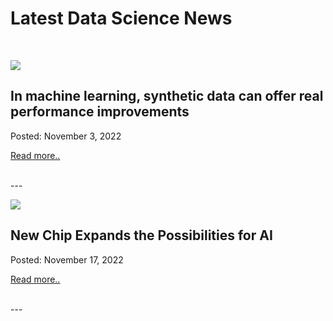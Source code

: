 # Latest Data Science News

<br/>

![](https://news.mit.edu/sites/default/files/styles/news_article__image_gallery/public/images/202211/MIT-Synthetic-Videos-01_0.jpg?itok=n_pYjFDz)
<br/>

 ## In machine learning, synthetic data can offer real performance improvements

Posted: November 3, 2022

[Read more..](https://news.mit.edu/2022/synthetic-data-ai-improvements-1103)

<br/>
---
<br/>

 ![](https://d2r55xnwy6nx47.cloudfront.net/uploads/2022/11/NeurramChips-cr.Sen%CC%83or_Salme-2880x1620-Lede-scaled.webp)
 <br/>

 ## New Chip Expands the Possibilities for AI

Posted: November 17, 2022

 [Read more..](https://www.quantamagazine.org/a-brain-inspired-chip-can-run-ai-with-far-less-energy-20221110/) 


 <br/>
 ---
 <br/>


